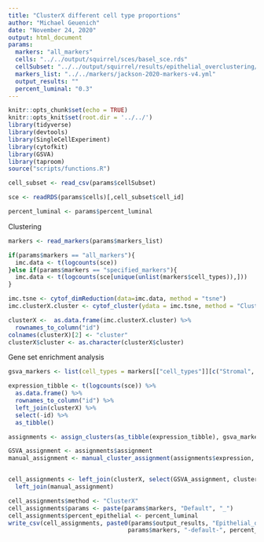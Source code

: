 ```yaml
---
title: "ClusterX different cell type proportions"
author: "Michael Geuenich"
date: "November 24, 2020"
output: html_document
params:
  markers: "all_markers"
  cells: "../../output/squirrel/sces/basel_sce.rds"
  cellSubset: "../../output/squirrel/results/epithelial_overclustering/luminal-0.3.csv" 
  markers_list: "../../markers/jackson-2020-markers-v4.yml"
  output_results: ""
  percent_luminal: "0.3"
---
```


```r
knitr::opts_chunk$set(echo = TRUE)
knitr::opts_knit$set(root.dir = '../../')
library(tidyverse)
library(devtools)
library(SingleCellExperiment)
library(cytofkit)
library(GSVA)
library(taproom)
source("scripts/functions.R")
```


```r
cell_subset <- read_csv(params$cellSubset)

sce <- readRDS(params$cells)[,cell_subset$cell_id]

percent_luminal <- params$percent_luminal
```


Clustering
```r
markers <- read_markers(params$markers_list)

if(params$markers == "all_markers"){
  imc.data <- t(logcounts(sce))
}else if(params$markers == "specified_markers"){  
  imc.data <- t(logcounts(sce[unique(unlist(markers$cell_types)),]))
}

imc.tsne <- cytof_dimReduction(data=imc.data, method = "tsne")
imc.clusterX.cluster <- cytof_cluster(ydata = imc.tsne, method = "ClusterX")

clusterX <-  as.data.frame(imc.clusterX.cluster) %>% 
  rownames_to_column("id")
colnames(clusterX)[2] <- "cluster"
clusterX$cluster <- as.character(clusterX$cluster)
```

Gene set enrichment analysis
```r
gsva_markers <- list(cell_types = markers[["cell_types"]][c("Stromal", "T cells", "Epithelial (luminal)", "Macrophage")], cell_states = "")

expression_tibble <- t(logcounts(sce)) %>% 
  as.data.frame() %>% 
  rownames_to_column("id") %>% 
  left_join(clusterX) %>% 
  select(-id) %>% 
  as_tibble()

assignments <- assign_clusters(as_tibble(expression_tibble), gsva_markers)

GSVA_assignment <- assignments$assignment
manual_assignment <- manual_cluster_assignment(assignments$expression, markers)


cell_assignments <- left_join(clusterX, select(GSVA_assignment, cluster, GSVA_cell_type)) %>% 
  left_join(manual_assignment)
```



```r
cell_assignments$method <- "ClusterX"
cell_assignments$params <- paste(params$markers, "Default", "_")
cell_assignments$percent_epithelial <- percent_luminal
write_csv(cell_assignments, paste0(params$output_results, "Epithelial_overclustering_ClusterX_clusters-",
                                  params$markers, "-default-", percent_luminal, ".csv"))
```